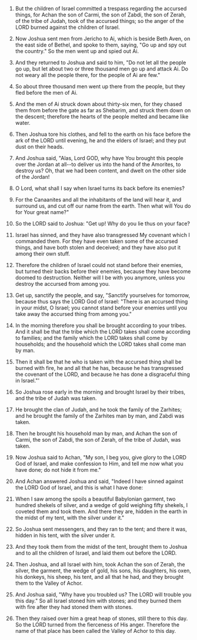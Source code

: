 
1. But the children of Israel committed a trespass regarding the accursed things, for Achan the son of Carmi, the son of Zabdi, the son of Zerah, of the tribe of Judah, took of the accursed things; so the anger of the LORD burned against the children of Israel.

2. Now Joshua sent men from Jericho to Ai, which is beside Beth Aven, on the east side of Bethel, and spoke to them, saying, "Go up and spy out the country." So the men went up and spied out Ai.

3. And they returned to Joshua and said to him, "Do not let all the people go up, but let about two or three thousand men go up and attack Ai. Do not weary all the people there, for the people of Ai are few."

4. So about three thousand men went up there from the people, but they fled before the men of Ai.

5. And the men of Ai struck down about thirty-six men, for they chased them from before the gate as far as Shebarim, and struck them down on the descent; therefore the hearts of the people melted and became like water.

6. Then Joshua tore his clothes, and fell to the earth on his face before the ark of the LORD until evening, he and the elders of Israel; and they put dust on their heads.

7. And Joshua said, "Alas, Lord GOD, why have You brought this people over the Jordan at all--to deliver us into the hand of the Amorites, to destroy us? Oh, that we had been content, and dwelt on the other side of the Jordan!

8. O Lord, what shall I say when Israel turns its back before its enemies?

9. For the Canaanites and all the inhabitants of the land will hear it, and surround us, and cut off our name from the earth. Then what will You do for Your great name?"

10. So the LORD said to Joshua: "Get up! Why do you lie thus on your face?

11. Israel has sinned, and they have also transgressed My covenant which I commanded them. For they have even taken some of the accursed things, and have both stolen and deceived; and they have also put it among their own stuff.

12. Therefore the children of Israel could not stand before their enemies, but turned their backs before their enemies, because they have become doomed to destruction. Neither will I be with you anymore, unless you destroy the accursed from among you.

13. Get up, sanctify the people, and say, "Sanctify yourselves for tomorrow, because thus says the LORD God of Israel: "There is an accursed thing in your midst, O Israel; you cannot stand before your enemies until you take away the accursed thing from among you."

14. In the morning therefore you shall be brought according to your tribes. And it shall be that the tribe which the LORD takes shall come according to families; and the family which the LORD takes shall come by households; and the household which the LORD takes shall come man by man.

15. Then it shall be that he who is taken with the accursed thing shall be burned with fire, he and all that he has, because he has transgressed the covenant of the LORD, and because he has done a disgraceful thing in Israel."'

16. So Joshua rose early in the morning and brought Israel by their tribes, and the tribe of Judah was taken.

17. He brought the clan of Judah, and he took the family of the Zarhites; and he brought the family of the Zarhites man by man, and Zabdi was taken.

18. Then he brought his household man by man, and Achan the son of Carmi, the son of Zabdi, the son of Zerah, of the tribe of Judah, was taken.

19. Now Joshua said to Achan, "My son, I beg you, give glory to the LORD God of Israel, and make confession to Him, and tell me now what you have done; do not hide it from me."

20. And Achan answered Joshua and said, "Indeed I have sinned against the LORD God of Israel, and this is what I have done:

21. When I saw among the spoils a beautiful Babylonian garment, two hundred shekels of silver, and a wedge of gold weighing fifty shekels, I coveted them and took them. And there they are, hidden in the earth in the midst of my tent, with the silver under it."

22. So Joshua sent messengers, and they ran to the tent; and there it was, hidden in his tent, with the silver under it.

23. And they took them from the midst of the tent, brought them to Joshua and to all the children of Israel, and laid them out before the LORD.

24. Then Joshua, and all Israel with him, took Achan the son of Zerah, the silver, the garment, the wedge of gold, his sons, his daughters, his oxen, his donkeys, his sheep, his tent, and all that he had, and they brought them to the Valley of Achor.

25. And Joshua said, "Why have you troubled us? The LORD will trouble you this day." So all Israel stoned him with stones; and they burned them with fire after they had stoned them with stones.

26. Then they raised over him a great heap of stones, still there to this day. So the LORD turned from the fierceness of His anger. Therefore the name of that place has been called the Valley of Achor to this day.


